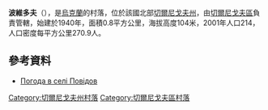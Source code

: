 {{coord|51|19|32|N|30|39|55|E|scale:100000|display=title}}

'''波維多夫'''（{{lang-uk|Повідов}}），是[[烏克蘭|烏克蘭]]的村落，位於該國北部[[切爾尼戈夫州|切爾尼戈夫州]]，由[[切爾尼戈夫區|切爾尼戈夫區]]負責管轄，始建於1940年，面積0.8平方公里，海拔高度104米，2001年人口214，人口密度每平方公里270.9人。

==參考資料==
* [http://weather.in.ua/ua/chernigovskaja/20919 Погода в селі Повідов] {{Wayback|url=http://weather.in.ua/ua/chernigovskaja/20919 |date=20201030170707 }}

[[Category:切爾尼戈夫州村落|Category:切爾尼戈夫州村落]]
[[Category:切爾尼戈夫區村落|Category:切爾尼戈夫區村落]]


{{Chernihiv-geo-stub}}